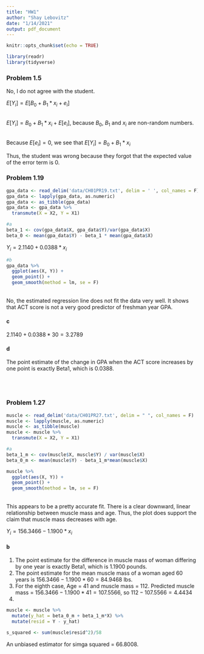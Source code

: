```yaml
---
title: "HW1"
author: "Shay Lebovitz"
date: "1/14/2021"
output: pdf_document
---
```


```r
knitr::opts_chunk$set(echo = TRUE)
```

```r
library(readr)
library(tidyverse)
```

### Problem 1.5

No, I do not agree with the student.  

$E[Y_i] = E[B_0 + B_1*x_i + e_i]$  

<br>
$E[Y_i] = B_0 + B_1*x_i + E[e_i]$, because $B_0$, $B_1$ and $x_i$ are non-random numbers.  

<br>
Because $E[e_i] = 0$, we see that $E[Y_i] = B_0 + B_1*x_i$  

Thus, the student was wrong because they forgot that the expected value of the error term is 0.  

### Problem 1.19
```r

gpa_data <- read_delim('data/CH01PR19.txt', delim = ' ', col_names = F)
gpa_data <- lapply(gpa_data, as.numeric)
gpa_data <- as_tibble(gpa_data)
gpa_data <- gpa_data %>% 
  transmute(X = X2, Y = X1)

#a
beta_1 <- cov(gpa_data$X, gpa_data$Y)/var(gpa_data$X)
beta_0 <- mean(gpa_data$Y) - beta_1 * mean(gpa_data$X)
```
$Y_i = 2.1140 + 0.0388*x_i$

```r
#b
gpa_data %>% 
  ggplot(aes(X, Y)) +
  geom_point() + 
  geom_smooth(method = lm, se = F)
```
<br>
No, the estimated regression line does not fit the data very well. It shows that ACT score is not a very good predictor of freshman year GPA.

#### c
$2.1140 + 0.0388 * 30 = 3.2789$

#### d
The point estimate of the change in GPA when the ACT score increases by one point is exactly Beta1, which is 0.0388.  

<br><br>

### Problem 1.27

```r
muscle <- read_delim('data/CH01PR27.txt', delim = " ", col_names = F)
muscle <- lapply(muscle, as.numeric)
muscle <- as_tibble(muscle)
muscle <- muscle %>% 
  transmute(X = X2, Y = X1)

#a
beta_1_m <- cov(muscle$X, muscle$Y) / var(muscle$X)
beta_0_m <- mean(muscle$Y) - beta_1_m*mean(muscle$X)

muscle %>% 
  ggplot(aes(X, Y)) + 
  geom_point() + 
  geom_smooth(method = lm, se = F)
```
<br>
This appears to be a pretty accurate fit. There is a clear downward, linear relationship between muscle mass and age. Thus, the plot does support the claim that muscle mass decreases with age.  


$Y_i = 156.3466 - 1.1900 * x_i$  

#### b  
1) The point estimate for the difference in muscle mass of woman differing by one year is exactly Beta1, which is 1.1900 pounds.  
2) The point estimate for the mean muscle mass of a woman aged 60 years is $156.3466 - 1.1900*60 = 84.9468$ lbs.  
3) For the eighth case, Age = 41 and muscle mass = 112. Predicted muscle mass = $156.3466 - 1.1900*41 = 107.5566$, so $112 - 107.5566 = 4.4434$  
4) 
```r
muscle <- muscle %>% 
  mutate(y_hat = beta_0_m + beta_1_m*X) %>% 
  mutate(resid = Y - y_hat)

s_squared <- sum(muscle$resid^2)/58
```
An unbiased estimator for simga squared = 66.8008.







